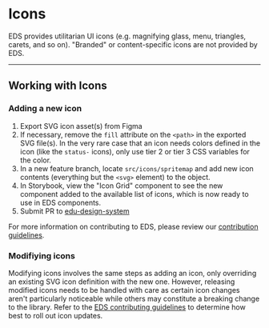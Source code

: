 
<Meta title="Documentation/Contributor Guidelines/Adding Icons" />

# Icons

EDS provides utilitarian UI icons (e.g. magnifying glass, menu, triangles, carets, and so on). "Branded" or content-specific icons are not provided by EDS.

---

## Working with Icons

### Adding a new icon

1. Export SVG icon asset(s) from Figma
2. If necessary, remove the `fill` attribute on the `<path>` in the exported SVG file(s). In the very rare case that an icon needs colors defined in the icon (like the `status-` icons), only use tier 2 or tier 3 CSS variables for the color.
3. In a new feature branch, locate `src/icons/spritemap` and add new icon contents (everything but the `<svg>` element) to the object.
4. In Storybook, view the "Icon Grid" component to see the new component added to the available list of icons, which is now ready to use in EDS components.
5. Submit PR to [edu-design-system](https://github.com/chanzuckerberg/edu-design-system)

For more information on contributing to EDS, please review our [contribution guidelines][contributing].

### Modifiying icons

Modifying icons involves the same steps as adding an icon, only overriding an existing SVG icon definition with the new one. However, releasing modified icons needs to be handled with care as certain icon changes aren't particularly noticeable while others may constitute a breaking change to the library. Refer to the [EDS contributing guidelines][contributing] to determine how best to roll out icon updates.

[contributing]: https://github.com/chanzuckerberg/edu-design-system/blob/main/docs/CONTRIBUTING.md
